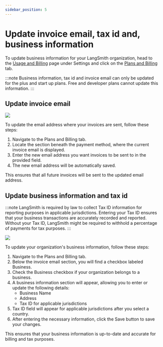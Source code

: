 ```yaml
---
sidebar_position: 5
---
```


# Update invoice email, tax id and, business information

To update business information for your LangSmith organization, head to the
[Usage and Billing](https://smith.langchain.com/settings/payments) page under Settings and click on the [Plans and Billing](https://smith.langchain.com/settings/payments?tab=2) tab.

:::note
Business information, tax id and invoice email can only be updated for the plus and start up plans. Free and developer plans cannot update this information.
:::

## Update invoice email

![](../static/update_invoice_email.png)

To update the email address where your invoices are sent, follow these steps:

1. Navigate to the Plans and Billing tab.
2. Locate the section beneath the payment method, where the current invoice email is displayed.
3. Enter the new email address you want invoices to be sent to in the provided field.
4. The new email address will be automatically saved.

This ensures that all future invoices will be sent to the updated email address.

## Update business information and tax id

:::note
LangSmith is required by law to collect Tax ID information for reporting purposes in applicable jurisdictions. Entering your Tax ID ensures that your business transactions are accurately recorded and reported. Without your Tax ID, LangSmith might be required to withhold a percentage of payments for tax purposes.
:::

![](../static/update_business_info.png)

To update your organization's business information, follow these steps:

1. Navigate to the Plans and Billing tab.
2. Below the invoice email section, you will find a checkbox labeled Business.
3. Check the Business checkbox if your organization belongs to a business.
4. A business information section will appear, allowing you to enter or update the following details:
   - Business Name
   - Address
   - Tax ID for applicable jurisdictions
5. Tax ID field will appear for applicable jurisdictions after you select a country.
6. After entering the necessary information, click the Save button to save your changes.

This ensures that your business information is up-to-date and accurate for billing and tax purposes.
